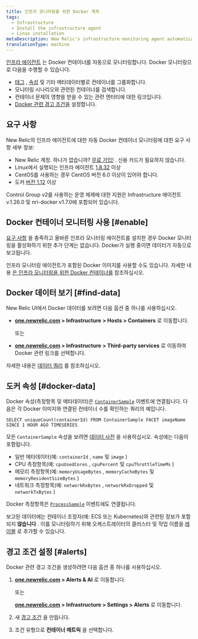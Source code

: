 ```yaml
---
title: 인프라 모니터링을 위한 Docker 계측
tags:
  - Infrastructure
  - Install the infrastructure agent
  - Linux installation
metaDescription: New Relic's infrastructure monitoring agent automatically instruments Docker to collect container metrics and metadata.
translationType: machine
---
```


[인프라 에이전트](/docs/welcome-new-relic-infrastructure) 는 Docker 컨테이너를 자동으로 모니터링합니다. Docker 모니터링으로 다음을 수행할 수 있습니다.

* [태그](/docs/new-relic-one/use-new-relic-one/core-concepts/tagging-use-tags-organize-group-what-you-monitor) , [속성](#docker-data) 및 기타 메타데이터별로 컨테이너를 그룹화합니다.
* 모니터링 시나리오와 관련된 컨테이너를 검색합니다.
* 컨테이너 문제의 영향을 받을 수 있는 관련 엔터티에 대한 링크입니다.
* [Docker 관련 경고 조건을](#alerts) 설정합니다.

## 요구 사항

New Relic의 인프라 에이전트에 대한 자동 Docker 컨테이너 모니터링에 대한 요구 사항 세부 정보:

* New Relic 계정. 하나가 없습니까? [무료 가입!](https://newrelic.com/signup) . 신용 카드가 필요하지 않습니다.
* Linux에서 실행되는 인프라 에이전트 [1.8.32](/docs/release-notes/infrastructure-release-notes/infrastructure-agent-release-notes/new-relic-infrastructure-agent-1832) 이상
* CentOS를 사용하는 경우 CentOS 버전 6.0 이상이 있어야 합니다.
* 도커 [버전 1.12](https://www.docker.com/blog/docker-1-12-built-in-orchestration/) 이상

<Callout variant="important">
  Control Group v2를 사용하는 운영 체제에 대한 지원은 Infrastructure 에이전트 v.1.26.0 및 nri-docker v1.7.0에 포함되어 있습니다.
</Callout>

## Docker 컨테이너 모니터링 사용 [#enable]

[요구 사항](#requirements) 을 충족하고 올바른 인프라 모니터링 에이전트를 설치한 경우 Docker 모니터링을 활성화하기 위한 추가 단계는 없습니다. Docker가 실행 중이면 데이터가 자동으로 보고됩니다.

인프라 모니터링 에이전트가 포함된 Docker 이미지를 사용할 수도 있습니다. 자세한 내용 [은 인프라 모니터링을 위한 Docker 컨테이너를](/docs/infrastructure/install-infrastructure-agent/linux-installation/docker-container-infrastructure-monitoring) 참조하십시오.

<InstallFeedback/>

## Docker 데이터 보기 [#find-data]

New Relic UI에서 Docker 데이터를 보려면 다음 옵션 중 하나를 사용하십시오.

* **[one.newrelic.com](https://one.newrelic.com) > Infrastructure** **> Hosts > Containers** 로 이동합니다.

  또는

* **[one.newrelic.com](https://one.newrelic.com) > Infrastructure** **> Third-party services** 로 이동하여 Docker 관련 링크를 선택합니다.

자세한 내용은 [데이터 쿼리](/docs/using-new-relic/data/understand-data/query-new-relic-data) 를 참조하십시오.

## 도커 속성 [#docker-data]

Docker 속성(측정항목 및 메타데이터)은 [`ContainerSample`](/attribute-dictionary/?event=ContainerSample) 이벤트에 연결됩니다. 다음은 각 Docker 이미지와 연결된 컨테이너 수를 확인하는 쿼리의 예입니다.

```
SELECT uniqueCount(containerId) FROM ContainerSample FACET imageName SINCE 1 HOUR AGO TIMESERIES
```

모든 `ContainerSample` 속성을 보려면 [데이터 사전](/attribute-dictionary/?event=ContainerSample) 을 사용하십시오. 속성에는 다음이 포함됩니다.

* 일반 메타데이터(예: `containerId` , `name` 및 `image` )
* CPU 측정항목(예: `cpuUsedCores` , `cpuPercent` 및 `cpuThrottleTimeMs` )
* 메모리 측정항목(예: `memoryUsageBytes` , `memoryCacheBytes` 및 `memoryResidentSizeBytes` )
* 네트워크 측정항목(예: `networkRxBytes` , `networkRxDropped` 및 `networkTxBytes` )

Docker 측정항목은 [`ProcessSample`](/attribute-dictionary/?event=ProcessSample) 이벤트에도 연결됩니다.

보고된 데이터에는 컨테이너 조정자(예: ECS 또는 Kubernetes)와 관련된 정보가 포함되지 **않습니다** . 이를 모니터링하기 위해 오케스트레이터의 클러스터 및 작업 이름을 [레이블](https://docs.docker.com/ee/ucp/admin/configure/add-labels-to-cluster-nodes/) 로 추가할 수 있습니다.

## 경고 조건 설정 [#alerts]

Docker 관련 경고 조건을 생성하려면 다음 옵션 중 하나를 사용하십시오.

1. **[one.newrelic.com](https://one.newrelic.com) > Alerts & AI** 로 이동합니다.

   또는

   **[one.newrelic.com](https://one.newrelic.com) > Infrastructure > Settings > Alerts** 로 이동합니다.

2. 새 [경고 조건](/docs/alerts/new-relic-alerts/defining-conditions/create-alert-conditions) 을 만듭니다.

3. 조건 유형으로 **컨테이너 메트릭** 을 선택합니다.